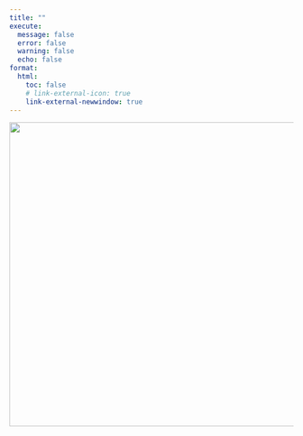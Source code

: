 ```yaml
---
title: ""
execute:
  message: false
  error: false
  warning: false
  echo: false
format: 
  html:
    toc: false
    # link-external-icon: true
    link-external-newwindow: true
---
```


[![](images/CSPPBookplate.png){fig-align="center" width="539"}](https://www.instagram.com/cspplibrary/)
